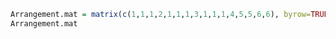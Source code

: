 
```r
Arrangement.mat = matrix(c(1,1,1,2,1,1,1,3,1,1,1,4,5,5,6,6), byrow=TRUE, nrow=4) 
Arrangement.mat 
```  
 

